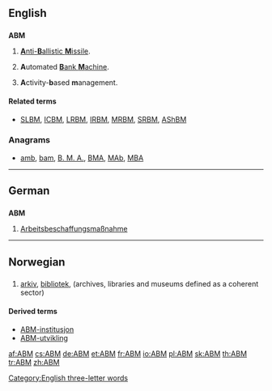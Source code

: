 ==English==

==={{initialism-old|en}}===
'''ABM'''

# {{military}} [[anti-ballistic missile|'''A'''nti-'''B'''allistic '''M'''issile]].
# {{banking}} '''A'''utomated [[bank machine|'''B'''ank '''M'''achine]].
# {{management}} '''A'''ctivity-'''b'''ased '''m'''anagement.

====Related terms====
* {{sense|military}} [[SLBM]], [[ICBM]], [[LRBM]], [[IRBM]], [[MRBM]], [[SRBM]], [[AShBM]]

===Anagrams===
* [[amb#English|amb]], [[bam#English|bam]], [[B. M. A.#English|B. M. A.]], [[BMA#English|BMA]], [[MAb#English|MAb]], [[MBA#English|MBA]]

[[Category:English three-letter words]]

----

==German==

==={{abbreviation|de}}===
'''ABM'''

# [[Arbeitsbeschaffungsmaßnahme]] {{f}}

----

==Norwegian==

==={{initialism-old|no}}===
{{head|no|initialism}}

# [[arkiv]], [[bibliotek]], {{l/no|museum}} (archives, libraries and museums defined as a coherent sector)

====Derived terms====
* [[ABM-institusjon]]
* [[ABM-utvikling]]

[[af:ABM]]
[[cs:ABM]]
[[de:ABM]]
[[et:ABM]]
[[fr:ABM]]
[[io:ABM]]
[[pl:ABM]]
[[sk:ABM]]
[[th:ABM]]
[[tr:ABM]]
[[zh:ABM]]